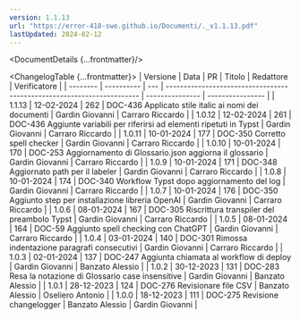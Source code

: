 ```yaml
---
version: 1.1.13
url: "https://error-418-swe.github.io/Documenti/._v1.1.13.pdf"
lastUpdated: 2024-02-12
---
```



<DocumentDetails {...frontmatter}/>

<ChangelogTable {...frontmatter}>
| Versione | Data       | PR  | Titolo                                                                 | Redattore       | Verificatore     |
| -------- | ---------- | --- | ---------------------------------------------------------------------- | --------------- | ---------------- |
| 1.1.13   | 12-02-2024 | 262 | DOC-436 Applicato stile italic ai nomi dei documenti                   | Gardin Giovanni | Carraro Riccardo |
| 1.0.12   | 12-02-2024 | 261 | DOC-436 Aggiunte variabili per riferirsi ad elementi ripetuti in Typst | Gardin Giovanni | Carraro Riccardo |
| 1.0.11   | 10-01-2024 | 177 | DOC-350 Corretto spell checker                                         | Gardin Giovanni | Carraro Riccardo |
| 1.0.10   | 10-01-2024 | 170 | DOC-253 Aggiornamento di Glossario.json aggiorna il glossario          | Gardin Giovanni | Carraro Riccardo |
| 1.0.9    | 10-01-2024 | 171 | DOC-348 Aggiornato path per il labeler                                 | Gardin Giovanni | Carraro Riccardo |
| 1.0.8    | 10-01-2024 | 174 | DOC-340 Workflow Typst dopo aggiornamento del log                      | Gardin Giovanni | Carraro Riccardo |
| 1.0.7    | 10-01-2024 | 176 | DOC-350 Aggiunto step per installazione libreria OpenAI                | Gardin Giovanni | Carraro Riccardo |
| 1.0.6    | 08-01-2024 | 167 | DOC-305 Riscrittura transpiler del preambolo Typst                     | Gardin Giovanni | Carraro Riccardo |
| 1.0.5    | 08-01-2024 | 164 | DOC-59 Aggiunto spell checking con ChatGPT                             | Gardin Giovanni | Carraro Riccardo |
| 1.0.4    | 03-01-2024 | 140 | DOC-301 Rimossa indentazione paragrafi consecutivi                     | Gardin Giovanni | Carraro Riccardo |
| 1.0.3    | 02-01-2024 | 137 | DOC-247 Aggiunta chiamata al workflow di deploy                        | Gardin Giovanni | Banzato Alessio  |
| 1.0.2    | 30-12-2023 | 131 | DOC-283 Resa la notazione di Glossario case insensitive                | Gardin Giovanni | Banzato Alessio  |
| 1.0.1    | 28-12-2023 | 124 | DOC-276 Revisionare file CSV                                           | Banzato Alessio | Oseliero Antonio |
| 1.0.0    | 18-12-2023 | 111 | DOC-275 Revisione changelogger                                         | Banzato Alessio | Gardin Giovanni  |
</ChangelogTable>

